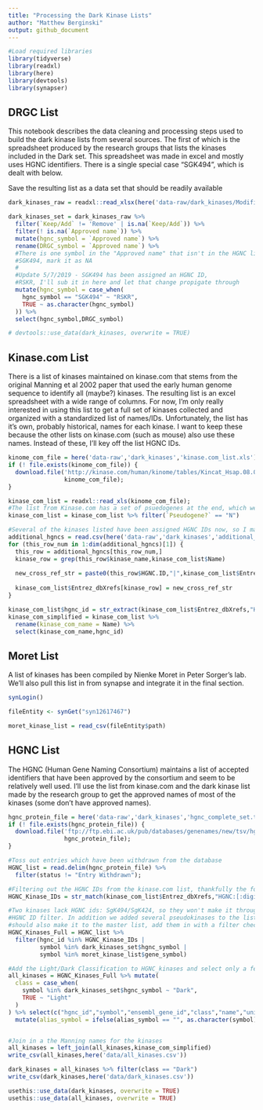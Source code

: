 ```yaml
---
title: "Processing the Dark Kinase Lists"
author: "Matthew Berginski"
output: github_document
---
```


```r
#Load required libraries
library(tidyverse)
library(readxl)
library(here)
library(devtools)
library(synapser)
```

## DRGC List

This notebook describes the data cleaning and processing steps used to build the dark kinase lists from several sources. The first of which is the spreadsheet produced by the research groups that lists the kinases included in the Dark set. This spreadsheet was made in excel and mostly uses HGNC identifiers. There is a single special case "SGK494", which is dealt with below.

Save the resulting list as a data set that should be readily available 

```r
dark_kinases_raw = readxl::read_xlsx(here('data-raw/dark_kinases/Modified IDG Kinase List for NIH.xlsx'))

dark_kinases_set = dark_kinases_raw %>%
  filter(`Keep/Add` != 'Remove' | is.na(`Keep/Add`)) %>%
  filter(! is.na(`Approved name`)) %>%
  mutate(hgnc_symbol = `Approved name`) %>%
  rename(DRGC_symbol = `Approved name`) %>%
  #There is one symbol in the "Approved name" that isn't in the HGNC list:
  #SGK494, mark it as NA 
  #
  #Update 5/7/2019 - SGK494 has been assigned an HGNC ID,
  #RSKR, I'll sub it in here and let that change propigate through
  mutate(hgnc_symbol = case_when(
    hgnc_symbol == "SGK494" ~ "RSKR",
    TRUE ~ as.character(hgnc_symbol)
  )) %>%
  select(hgnc_symbol,DRGC_symbol)

# devtools::use_data(dark_kinases, overwrite = TRUE)
```

## Kinase.com List

There is a list of kinases maintained on kinase.com that stems from the original Manning et al 2002 paper that used the early human genome sequence to identify all (maybe?) kinases. The resulting list is an excel spreadsheet with a wide range of columns. For now, I'm only really interested in using this list to get a full set of kinases collected and organized with a standardized list of names/IDs. Unfortunately, the list has it's own, probably historical, names for each kinase. I want to keep these because the other lists on kinase.com (such as mouse) also use these names. Instead of these, I'll key off the list HGNC IDs.

```r
kinome_com_file = here('data-raw','dark_kinases','kinase.com_list.xls')
if (! file.exists(kinome_com_file)) {
  download.file('http://kinase.com/human/kinome/tables/Kincat_Hsap.08.02.xls',
                kinome_com_file);
}

kinase_com_list = readxl::read_xls(kinome_com_file);
#The list from Kinase.com has a set of psuedogenes at the end, which we won't work with
kinase_com_list = kinase_com_list %>% filter(`Pseudogene?` == "N")

#Several of the kinases listed have been assigned HGNC IDs now, so I manually made a list of these 
additional_hgncs = read.csv(here('data-raw','dark_kinases','additional_hgnc_IDs.csv'))
for (this_row_num in 1:dim(additional_hgncs)[1]) {
  this_row = additional_hgncs[this_row_num,]
  kinase_row = grep(this_row$kinase_name,kinase_com_list$Name)
  
  new_cross_ref_str = paste0(this_row$HGNC.ID,"|",kinase_com_list$Entrez_dbXrefs[kinase_row])
  
  kinase_com_list$Entrez_dbXrefs[kinase_row] = new_cross_ref_str
}

kinase_com_list$hgnc_id = str_extract(kinase_com_list$Entrez_dbXrefs,"HGNC:[:digit:]+")
kinase_com_simplified = kinase_com_list %>%
  rename(kinase_com_name = Name) %>%
  select(kinase_com_name,hgnc_id)
```

## Moret List

A list of kinases has been compiled by Nienke Moret in Peter Sorger's lab. We'll also pull this list in from synapse and integrate it in the final section.

```r
synLogin()

fileEntity <- synGet("syn12617467")

moret_kinase_list = read_csv(fileEntity$path)
```


## HGNC List

The HGNC (Human Gene Naming Consortium) maintains a list of accepted identifiers that have been approved by the consortium and seem to be relatively well used. I'll use the list from kinase.com and the dark kinase list made by the research group to get the approved names of most of the kinases (some don't have approved names).

```r
hgnc_protein_file = here('data-raw','dark_kinases','hgnc_complete_set.txt')
if (! file.exists(hgnc_protein_file)) {
  download.file('ftp://ftp.ebi.ac.uk/pub/databases/genenames/new/tsv/hgnc_complete_set.txt',
                hgnc_protein_file);
}

#Toss out entries which have been withdrawn from the database
HGNC_list = read.delim(hgnc_protein_file) %>%
  filter(status != "Entry Withdrawn");

#Filtering out the HGNC IDs from the kinase.com list, thankfully the format of the ID is identical to that used on the HGNC
HGNC_Kinase_IDs = str_match(kinase_com_list$Entrez_dbXrefs,"HGNC:[:digit:]+")

#Two kinases lack HGNC ids: SgK494/SgK424, so they won't make it through the
#HGNC ID filter. In addition we added several pseudokinases to the list, so they
#should also make it to the master list, add them in with a filter check.
HGNC_Kinases_Full = HGNC_list %>%
  filter(hgnc_id %in% HGNC_Kinase_IDs |
         symbol %in% dark_kinases_set$hgnc_symbol |
         symbol %in% moret_kinase_list$gene_symbol)

#Add the Light/Dark Classification to HGNC_kinases and select only a few columns
all_kinases = HGNC_Kinases_Full %>% mutate(
  class = case_when(
    symbol %in% dark_kinases_set$hgnc_symbol ~ "Dark",
    TRUE ~ "Light"
  )
) %>% select(c("hgnc_id","symbol","ensembl_gene_id","class","name","uniprot_ids","entrez_id","alias_symbol")) %>%
  mutate(alias_symbol = ifelse(alias_symbol == "", as.character(symbol), paste0(symbol,"|",alias_symbol)))


#Join in a the Manning names for the kinases
all_kinases = left_join(all_kinases,kinase_com_simplified)
write_csv(all_kinases,here('data/all_kinases.csv'))

dark_kinases = all_kinases %>% filter(class == "Dark")
write_csv(dark_kinases,here('data/dark_kinases.csv'))

usethis::use_data(dark_kinases, overwrite = TRUE)
usethis::use_data(all_kinases, overwrite = TRUE)
```
